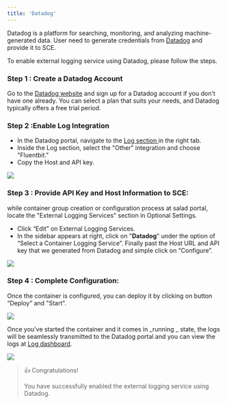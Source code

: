 ```yaml
---
title: 'Datadog'
---
```


Datadog is a platform for searching, monitoring, and analyzing machine-generated data. User need to generate credentials
from [Datadog](https://www.datadoghq.com/) and provide it to SCE.

To enable external logging service using Datadog, please follow the steps.

### **Step 1 : Create a Datadog Account**

Go to the [Datadog website](https://www.datadoghq.com/) and sign up for a Datadog account if you don't have one already.
You can select a plan that suits your needs, and Datadog typically offers a free trial period.

### **Step 2 :Enable Log Integration**

- In the Datadog portal, navigate to the [Log section ](https://us5.datadoghq.com/logs/onboarding/other)in the right
  tab.
- Inside the Log section, select the "Other" integration and choose "Fluentbit."
- Copy the Host and API key.

<img src="/products/sce/images/d158848-image.png" />

### **Step 3 : Provide API Key and Host Information to SCE**:

while container group creation or configuration process at salad portal, locate the "External Logging Services" section
in Optional Settings.

- Click “Edit” on External Logging Services.
- In the sidebar appears at right, click on "**Datadog**" under the option of “Select a Container Logging Service”.
  Finally past the Host URL and API key that we generated from Datadog and simple click on “Configure”.

<img src="/products/sce/images/b695fac-image.png" />

### **Step 4 : Complete Configuration**:

Once the container is configured, you can deploy it by clicking on button “Deploy” and "Start".

<img src="/products/sce/images/2acf3d1-image.png" />

Once you've started the container and it comes in _running _ state, the logs will be seamlessly transmitted to the
Datadog portal and you can view the logs at [Log dashboard](https://us5.datadoghq.com/logs).

<img src="/products/sce/images/8de9469-image.png" />

> 👍 Congratulations!
>
> You have successfully enabled the external logging service using Datadog.
